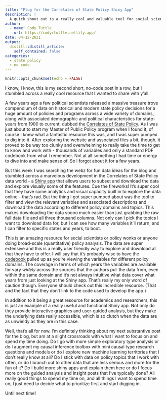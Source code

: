 ```yaml
---
title: "Plug for the Correlates of State Policy Shiny App"
description: |
  A quick shout out to a really cool and valuable tool for social scientists
author:
  - name: Cody Tuttle
    url: https://codyrtuttle.netlify.app/
date: 04-12-2021
output:
  distill::distill_article:
    self_contained: false
categories:
  - state policy
  - no code
---
```


```r
knitr::opts_chunk$set(echo = FALSE)
```

I know, I know, this is my second short, no-code post in a row, but I stumbled across a really cool resource that I wanted to share with y'all.

A few years ago a few political scientists released a massive treasure trove compendium of data on historical and modern state policy decisions for a huge amount of policies and programs across a wide variety of domains, along with associated demographic and political characteristics for state-years from 1900 to current, dubbed the [Correlates of State Policy](http://ippsr.msu.edu/public-policy/correlates-state-policy). As I was just about to start my Master of Public Policy program when I found it, of course I knew what a fantastic resource this was, and I was super pumped to dig into it. After exploring the website and associated files a bit, though, it proved to be way too clunky and overwhelming to really take the time to get to know and work with - thousands of variables and only a standard PDF codebook from what I remember. Not at all something I had time or energy to dive into and make sense of. So I forgot about it for a few years.

But this week I was searching the webz for fun data ideas for the blog and stumbled across a marvelous development in the Correlates of State Policy data world - a [Shiny app](https://cspp.ippsr.msu.edu/cspp/) that allows users to subset and download the data and explore visually some of the features. Cue the fireworks! It's super cool that they have some analytics and visual capacity built in to explore the data online - that's rad. But the thing I got super pumped about was the tool to filter and view the relevant variables and associated descriptions and download the data according to different policy domains and topics. This makes downloading the data soooo much easier than just grabbing the raw full data file and all three thousand columns. Not only can I pick the topics I want to download data for, but I can see how many variables it'll return, and I can filter to specific states and years, to boot.

This is an amazing resource for social scientists or policy wonks or anyone doing broad-scale (quantitative) policy analysis. The data are super extensive and this is a really user friendly way to explore and download all that they have to offer. I will say that it's probably wise to have the [codebook](https://ippsr.msu.edu/sites/default/files/CorrelatesCodebook.pdf) pulled up as you're viewing the variables for different policy domains. The coverage in terms of which years the variables are available for vary *widely* across the sources that the authors pull the data from, even within the same domain and it's not always intuitive what data cover what years from just looking at the Shiny app. That's really my only word of caution though. Everyone should check out this incredible resource. (That and the fact that they don't link to the code used to develop the app.)

In addition to it being a great resource for academics and researchers, this is just an example of a really useful and functional Shiny app. Not only do they provide interactive graphics and user-guided analysis, but they make the underlying data really accessible, which is so clutch when the data are as unwieldy as they are in this case.

Well, that's all for now. I'm definitely thinking about my next substantive post for the blog, but am at a slight crossroads with what I want to focus on and spend my time doing. Do I go with more simple exploratory type analysis or do I augment my causal inference toolbox with  mini causal type research questions and models or do I explore new machine learning territories that I don't really know at all? Do I stick with data on policy topics that I work with often, or do I branch out to other data that are less serious and more for the fun of it? Do I build more shiny apps and explain them here or do I focus more on the guided analysis and insight posts that I've typically done? All really good things to spend my time on, and all things I want to spend time on, I just need to decide what to prioritize first and start digging in. 

Until next time!
